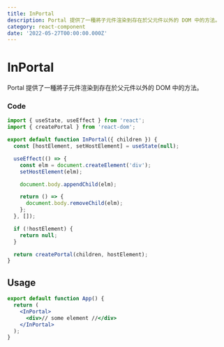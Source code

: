 ```yaml
---
title: InPortal
description: Portal 提供了一種將子元件渲染到存在於父元件以外的 DOM 中的方法。
category: react-component
date: '2022-05-27T00:00:00.000Z'
---
```


# InPortal
Portal 提供了一種將子元件渲染到存在於父元件以外的 DOM 中的方法。

<Divider />

### Code

```jsx
import { useState, useEffect } from 'react';
import { createPortal } from 'react-dom';

export default function InPortal({ children }) {
  const [hostElement, setHostElement] = useState(null);

  useEffect(() => {
    const elm = document.createElement('div');
    setHostElement(elm);

    document.body.appendChild(elm);

    return () => {
      document.body.removeChild(elm);
    };
  }, []);

  if (!hostElement) {
    return null;
  }

  return createPortal(children, hostElement);
}
```

## Usage

```jsx
export default function App() {
  return (
    <InPortal>
      <div>// some element //</div>
    </InPortal>
  );
}
```

<UpdatedAt dateTime="2022-05-27T00:00:00.000Z" />

